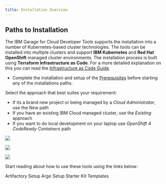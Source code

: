 ```yaml
---
title: Installation Overview
---
```


## Paths to Installation

The IBM Garage for Cloud Developer Tools supports the installation into a number of
Kubernetes-based cluster technologies. The tools can be installed into multiple clusters and support **IBM Kubernetes** and **Red Hat OpenShift** managed cluster environments. The installation process is built using **Terraform Infrastructure as Code**. For a more detailed explanation on this you can read the [Infrastructure as Code Guide](/guides/iasc).

- Complete the installation and setup of the [Prerequisites](/getting-started/pre-reqs) before starting any of the installations paths.

Select the approach that best suites your requirement:
- If its a brand new project or being managed by a _Cloud Administrator_, use the *New* path
- If you have an existing IBM Cloud managed cluster, use the *Existing* approach
- If you want to do local development on your laptop use *OpenShift 4 CodeReady Containers* path

<Row>
<Column colLg={4} colMd={4} noGutterMdLeft>
<ArticleCard
    color="dark"
    title="Install New"
    subTitle="Create a new IBM Cloud managed cluster with all the Development Tools installed"
    href="/admin/installation-ibm-cloud"
    >

![](/images/sysadmins2.jpg)

</ArticleCard>
</Column>
<Column colLg={4} colMd={4} noGutterMdLeft>
<ArticleCard
    color="dark"
    title="Install Existing"
    subTitle="Install the Development Tools into an existing IBM Cloud managed cluster"
    href="/admin/installation-existing"
    >

![](/images/sysadmins.jpg)

</ArticleCard>
</Column>
<Column colLg={4} colMd={4} noGutterMdLeft>
<ArticleCard
    color="dark"
    title="Install Red Hat CRC"
    subTitle="Install the Development Tools into Red Hat CodeReady Containers"
    href="/admin/installation-crc"
    >

![](/images/code2.jpg)

</ArticleCard>
</Column>
</Row>

Start reading about how to use these tools using the links below:

<AnchorLinks>
  <AnchorLink to="../../admin/artifactory-setup">Artifactory Setup</AnchorLink>
  <AnchorLink to="../../admin/argocd-setuo">Argo Setup</AnchorLink>
  <AnchorLink to="../../admin/destory">Starter Kit Templates</AnchorLink>
</AnchorLinks>

